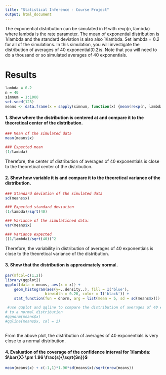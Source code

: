 ```yaml
---
title: "Statistical Inference - Course Project"
output: html_document
---
```


The exponential distribution can be simulated in R with rexp(n, lambda) where lambda is the rate parameter. The mean of exponential distribution is 1/lambda and the standard deviation is also also 1/lambda. Set lambda = 0.2 for all of the simulations. In this simulation, you will investigate the distribution of averages of 40 exponential(0.2)s. Note that you will need to do a thousand or so simulated averages of 40 exponentials.

# Results

```r
lambda = 0.2
n = 40
simnum = 1:1000
set.seed(123)
means <- data.frame(x = sapply(simnum, function(x) {mean(rexp(n, lambda))}))
```

#### 1. Show where the distribution is centered at and compare it to the theoretical center of the distribution.

```r
### Mean of the simulated data
mean(means$x)
```

```r
### Expected mean
(1/lambda)
```

Therefore, the center of distribution of averages of 40 exponentials is close to the theoretical center of the distribution.

#### 2. Show how variable it is and compare it to the theoretical variance of the distribution.

```r
### Standard deviation of the simulated data
sd(means$x)
```

```r
### Expected standard deviation
(1/lambda)/sqrt(40)
```


```r
### Variance of the simulationed data:
var(means$x)
```

```r
### Variance expected
((1/lambda)/sqrt(40))^2
```
Therefore, the variability in distribution of averages of 40 exponentials is close to the theoretical variance of the distribution.

#### 3. Show that the distribution is approximately normal.
```r

par(mfcol=c(1,2))
library(ggplot2)
ggplot(data = means, aes(x = x)) + 
    geom_histogram(aes(y=..density..), fill = I('blue'), 
                  binwidth = 0.20, color = I('black')) +
    stat_function(fun = dnorm, arg = list(mean = 5, sd = sd(means$x)))

 #use qqplot and qqline to compare the distribution of averages of 40 exponentials
# to a normal distribution
#qqnorm(means$x)
#qqline(means$x, col = 2)
    	      
```

From the above plot, the distribution of averages of 40 exponentials is very close to a normal distribution.

#### 4. Evaluation of the coverage of the confidence interval for 1/lambda: $\bar{X} \pm  1.96 \frac{s}{\sqrt{Sn}}$

```r
mean(means$x) + c(-1,1)*1.96*sd(means$x)/sqrt(nrow(means))
```